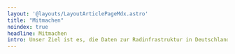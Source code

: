 ```yaml
---
layout: '@layouts/LayoutArticlePageMdx.astro'
title: "Mitmachen"
noindex: true
headline: Mitmachen
intro: Unser Ziel ist es, die Daten zur Radinfrastruktur in Deutschland so vollständig, aktuell und detailliert wie möglich zu machen. Du kannst dabei auf mehreren Wegen helfen.
---
```



<StackedCardWrapper>
  <CardsMitmachen />
</StackedCardWrapper>

<GridCardWrapper headline="Kontakt" sectionClasses="mt-16">
  <GridCard
    href="/kontakt"
    text="Monatliche Meetups"
    alt="Kontakt zur Community…"
    variant="iconGrid"
  >
    <CalendarDaysIcon className="size-10" />
  </GridCard>
</GridCardWrapper>
